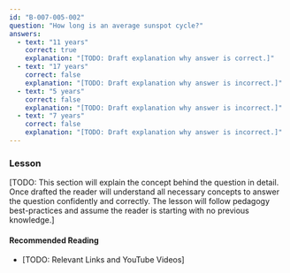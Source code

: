 ```yaml
---
id: "B-007-005-002"
question: "How long is an average sunspot cycle?"
answers:
  - text: "11 years"
    correct: true
    explanation: "[TODO: Draft explanation why answer is correct.]"
  - text: "17 years"
    correct: false
    explanation: "[TODO: Draft explanation why answer is incorrect.]"
  - text: "5 years"
    correct: false
    explanation: "[TODO: Draft explanation why answer is incorrect.]"
  - text: "7 years"
    correct: false
    explanation: "[TODO: Draft explanation why answer is incorrect.]"
---
```


### Lesson

[TODO: This section will explain the concept behind the question in detail. Once drafted the reader will understand all necessary concepts to answer the question confidently and correctly. The lesson will follow pedagogy best-practices and assume the reader is starting with no previous knowledge.]

#### Recommended Reading

- [TODO: Relevant Links and YouTube Videos]
